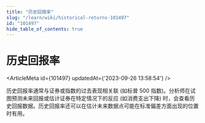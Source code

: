 ```yaml
---
title: "历史回报率"
slug: "/learn/wiki/historical-returns-101497"
id: "101497"
hide_table_of_contents: true
---
```



# 历史回报率

<ArticleMeta id={101497} updatedAt={'2023-09-26 13:58:54'} />
<div className='border-solid border-b border-t-0 my-4 border-[var(--ifm-color-gray-300)]' />

历史回报率通常与证券或指数的过去表现相关联 (如标普 500 指数)。分析师在试图预测未来回报或估计证券在特定情况下的反应 (如消费支出下降) 时，会查看历史回报数据。历史回报率还可以在估计未来数据点可能在标准偏差方面出现的位置时有用。
